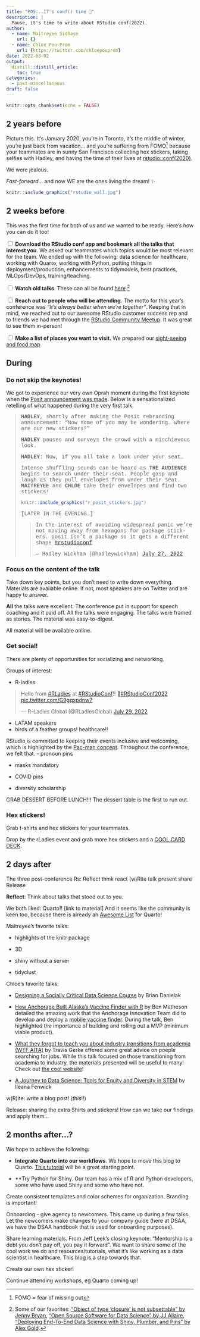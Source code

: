 ```yaml
---
title: "POS...IT's conf() time 🥁"
description: |
  Pause, it's time to write about RStudio conf(2022).
author:
  - name: Maitreyee Sidhaye 
    url: {}
  - name: Chloe Pou-Prom
    url: {https://twitter.com/chloepouprom}
date: 2022-08-02
output:
  distill::distill_article:
    toc: true
categories:
  - post-miscellaneous
draft: false
---
```



```r
knitr::opts_chunk$set(echo = FALSE)
```

## 2 years before

Picture this. It's January 2020, you're in Toronto, it's the middle of winter, you're just back from vacation... and you're suffering from FOMO^[FOMO = fear of missing out] because your teammates are in sunny San Francisco collecting hex stickers, taking selfies with Hadley, and having the time of their lives at [rstudio::conf(2020)](https://www.rstudio.com/resources/rstudioconf-2020/).

We were jealous.

_Fast-forward_... and now WE are the ones living the dream! ✨

```r
knitr::include_graphics("rstudio_wall.jpg")
```

## 2 weeks before

This was the first time for both of us and we wanted to be ready. Here's how you can do it too!

<input type="checkbox" unchecked>  **Download the RStudio conf app and bookmark all the talks that interest you**. We asked our teammates which topics would be most relevant for the team. We ended up with the following: data science for healthcare, working with Quarto, working with Python, putting things in deployment/production, enhancements to tidymodels, best practices, MLOps/DevOps, training/teaching.</input>

<input type="checkbox" unchecked> **Watch old talks**. These can all be found [here](https://www.rstudio.com/resources/webinars/).^[Some of our favorites: ["Object of type ‘closure’ is not subsettable" by Jenny Bryan](https://www.rstudio.com/resources/rstudioconf-2020/object-of-type-closure-is-not-subsettable/), ["Open Source Software for Data Science" by JJ Allaire](https://www.rstudio.com/resources/rstudioconf-2020/open-source-software-for-data-science/), ["Deploying End-To-End Data Science with Shiny, Plumber, and Pins" by Alex Gold](https://www.rstudio.com/resources/rstudioconf-2020/deploying-end-to-end-data-science-with-shiny-plumber-and-pins/).]</input>

<input type="checkbox" unchecked>  **Reach out to people who will be attending.** The motto for this year's conference was _"It’s always better when we’re together"_. Keeping that in mind, we reached out to our awesome RStudio customer success rep and to friends we had met through the [RStudio Community Meetup](https://www.meetup.com/RStudio-Enterprise-Community-Meetup/). It was great to see them in-person!</input>

<input type="checkbox" unchecked>  **Make a list of places you want to visit.** We prepared our [sight-seeing and food map](https://goo.gl/maps/hUjuyq6cm46smada8).</input>




## During

### Do not skip the keynotes!

We got to experience our very own Oprah moment during the first keynote when the [Posit announcement was made](https://www.rstudio.com/blog/rstudio-is-becoming-posit/). Below is a sensationalized retelling of what happened during the very first talk.

<div style="font-family: 'Courier New';"><blockquote>**HADLEY**, shortly after making the Posit rebranding announcement: "Now some of you may be wondering... where are our new stickers?"

**HADLEY** pauses and surveys the crowd with a mischievous look.

**HADLEY**: Now, if you all take a look under your seat...

Intense shuffling sounds can be heard as **THE AUDIENCE** begins to search under their seat. People gasp and laugh as they pull envelopes from under their seat. **MAITREYEE** and **CHLOE** take their envelopes and find two stickers!

```r
knitr::include_graphics("r_posit_stickers.jpg")
```

[LATER IN THE EVENING...]

<blockquote class="twitter-tweet"><p lang="en" dir="ltr">In the interest of avoiding widespread panic we’re not moving away from hexagons for package stickers. posit isn’t a package so it gets a different shape <a href="https://twitter.com/hashtag/rstudioconf?src=hash&amp;ref_src=twsrc%5Etfw">#rstudioconf</a></p>&mdash; Hadley Wickham (@hadleywickham) <a href="https://twitter.com/hadleywickham/status/1552290395454951424?ref_src=twsrc%5Etfw">July 27, 2022</a></blockquote> <script async src="https://platform.twitter.com/widgets.js" charset="utf-8"></script></blockquote></div>

### Focus on the content of the talk

Take down key points, but you don't need to write down everything. Materials are available online. If not, most speakers are on Twitter and are happy to answer.

**All** the talks were excellent. The conference put in support for speech coaching and it paid off. All the talks were engaging. The talks were framed as stories. The material was easy-to-digest. 

All material will be available online.


### Get social! 

There are plenty of opportunities for socializing and networking. 

Groups of interest:

- R-ladies 

<blockquote class="twitter-tweet"><p lang="en" dir="ltr">Hello from <a href="https://twitter.com/hashtag/RLadies?src=hash&amp;ref_src=twsrc%5Etfw">#RLadies</a> at <a href="https://twitter.com/hashtag/RStudioConf?src=hash&amp;ref_src=twsrc%5Etfw">#RStudioConf</a>!! 👋<a href="https://twitter.com/hashtag/RStudioConf2022?src=hash&amp;ref_src=twsrc%5Etfw">#RStudioConf2022</a> <a href="https://t.co/G9gqxpdnw7">pic.twitter.com/G9gqxpdnw7</a></p>&mdash; R-Ladies Global (@RLadiesGlobal) <a href="https://twitter.com/RLadiesGlobal/status/1553030919828766728?ref_src=twsrc%5Etfw">July 29, 2022</a></blockquote> <script async src="https://platform.twitter.com/widgets.js" charset="utf-8"></script>

- LATAM speakers
- birds of a feather groups! healthcare!!


RStudio is committed to keeping their events inclusive and welcoming, which is highlighted by the [Pac-man concept](https://ericholscher.com/blog/2017/aug/2/pacman-rule-conferences/). Throughout the conference, we felt that.
- pronoun pins

- masks mandatory

- COVID pins

- diversity scholarship



GRAB DESSERT BEFORE LUNCH!!! The dessert table is the first to run out.

### Hex stickers!

Grab t-shirts and hex stickers for your teammates.

Drop by the rLadies event and grab more hex stickers and a [COOL CARD DECK]().

## 2 days after

The three post-conference Rs: 
Reflect think react
(w)Rite talk present 
share Release

**Reflect**: Think about talks that stood out to you.

We both liked: Quarto!! [link to material] And it seems like the community is keen too, because there is already an [Awesome List](https://github.com/mcanouil/awesome-quarto) for Quarto!

Maitreyee's favorite talks:

- highlights of the knitr package

- 3D

- shiny without a server

- tidyclust 

Chloe's favorite talks:

- [Designing a Socially Critical Data Science Course](https://rstudioconf2022.sched.com/event/11iYY/designing-a-socially-critical-data-science-course) by Brian Danielak

- [How Anchorage Built Alaska's Vaccine Finder with R](https://rstudioconf2022.sched.com/event/11iYq/how-anchorage-built-alaskas-vaccine-finder-with-r) by Ben Matheson detailed the amazing work that the Anchorage Innovation Team did to develop and deploy a [mobile vaccine finder](https://anchoragecovidtest.org/). During the talk, Ben highlighted the importance of building and rolling out a MVP (minimum viable product).

- [What they forgot to teach you about industry transitions from academia (WTF AITA)](https://rstudioconf2022.sched.com/event/11iZQ/what-they-forgot-to-teach-you-about-industry-transitions-from-academia-wtf-aita) by Travis Gerke offered some great advice on poeple searching for jobs. While this talk focused on those transitioning from academia to industry, the materials presented will be useful to many! Check out [the cool website](https://wtf-aita.com/)! 

- [A Journey to Data Science: Tools for Equity and Diversity in STEM](https://rstudioconf2022.sched.com/event/11ib8/a-journey-to-data-science-tools-for-equity-and-diversity-in-stem) by Ileana Fenwick

w(R)ite: write a blog post! (this!!)

Release:
sharing the extra Shirts and stickers!
How can we take our findings and apply them...


## 2 months after...?

We hope to achieve the following:


- **Integrate Quarto into our workflows**. We hope to move this blog to Quarto. [This tutorial](https://blog.djnavarro.net/posts/2022-04-20_porting-to-quarto/) will be a great starting point.

- **Try Python for Shiny. Our team has a mix of R and Python developers, some who have used Shiny and some who have not.

Create consistent templates and color schemes for organization. Branding is important!

Onboarding - give agency to newcomers. This came up during a few talks. Let the newcomers make changes to your company guide (here at DSAA, we have the DSAA handbook that is used for onboarding purposes). 

Share learning materials. From Jeff Leek's closing keynote: "Mentorship is a debt you don't pay off, you pay it forward". We want to share some of the cool work we do and resources/tutorials, what it's like working as a data scientist in healthcare. This blog is a step towards that.

Create our own hex sticker!

Continue attending workshops, eg Quarto coming up!
